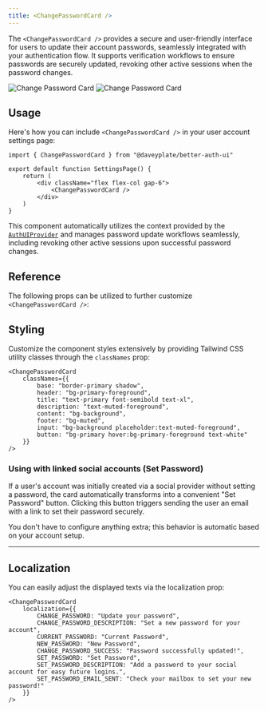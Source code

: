 ```yaml
---
title: <ChangePasswordCard />
---
```


The `<ChangePasswordCard />` provides a secure and user-friendly interface for users to update their account passwords, seamlessly integrated with your authentication flow. It supports verification workflows to ensure passwords are securely updated, revoking other active sessions when the password changes.

<img alt="Change Password Card" src="/screenshots/change-password-card-dark.png" className="rounded-xl hidden dark:block w-lg mt-0 mb-0" />
<img alt="Change Password Card" src="/screenshots/change-password-card-light.png" className="rounded-xl dark:hidden w-lg mt-0 mb-0" />

## Usage

Here's how you can include `<ChangePasswordCard />` in your user account settings page:

```tsx
import { ChangePasswordCard } from "@daveyplate/better-auth-ui"

export default function SettingsPage() {
    return (
        <div className="flex flex-col gap-6">
            <ChangePasswordCard />
        </div>
    )
}
```

This component automatically utilizes the context provided by the [`AuthUIProvider`](/components/auth-ui-provider) and manages password update workflows seamlessly, including revoking other active sessions upon successful password changes.

## Reference

The following props can be utilized to further customize `<ChangePasswordCard />`:

<AutoTypeTable path="../src/components/settings/change-password-card.tsx" name="ChangePasswordCardProps" />

## Styling

Customize the component styles extensively by providing Tailwind CSS utility classes through the `classNames` prop:

```tsx
<ChangePasswordCard
    classNames={{
        base: "border-primary shadow",
        header: "bg-primary-foreground",
        title: "text-primary font-semibold text-xl",
        description: "text-muted-foreground",
        content: "bg-background",
        footer: "bg-muted",
        input: "bg-background placeholder:text-muted-foreground",
        button: "bg-primary hover:bg-primary-foreground text-white"
    }}
/>
```

### Using with linked social accounts (Set Password)

If a user's account was initially created via a social provider without setting a password, the card automatically transforms into a convenient "Set Password" button. Clicking this button triggers sending the user an email with a link to set their password securely.

You don't have to configure anything extra; this behavior is automatic based on your account setup.

---

## Localization

You can easily adjust the displayed texts via the localization prop:

```tsx
<ChangePasswordCard
    localization={{
        CHANGE_PASSWORD: "Update your password",
        CHANGE_PASSWORD_DESCRIPTION: "Set a new password for your account",
        CURRENT_PASSWORD: "Current Password",
        NEW_PASSWORD: "New Password",
        CHANGE_PASSWORD_SUCCESS: "Password successfully updated!",
        SET_PASSWORD: "Set Password",
        SET_PASSWORD_DESCRIPTION: "Add a password to your social account for easy future logins.",
        SET_PASSWORD_EMAIL_SENT: "Check your mailbox to set your new password!"
    }}
/>
```